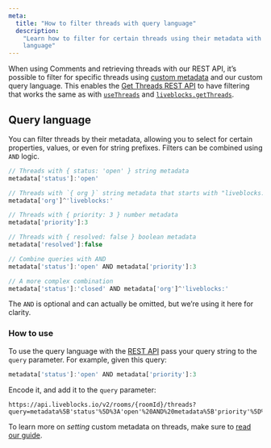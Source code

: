 ```yaml
---
meta:
  title: "How to filter threads with query language"
  description:
    "Learn how to filter for certain threads using their metadata with our query
    language"
---
```


When using Comments and retrieving threads with our REST API, it’s possible to
filter for specific threads using
[custom metadata](/docs/products/comments/metadata) and our custom query
language. This enables the
[Get Threads REST API](/docs/api-reference/rest-api-endpoints#get-rooms-roomId-threads)
to have filtering that works the same as with
[`useThreads`](/docs/api-reference/liveblocks-react#useThreads) and
[`liveblocks.getThreads`](/docs/api-reference/liveblocks-node#get-rooms-roomId-threads).

## Query language

You can filter threads by their metadata, allowing you to select for certain
properties, values, or even for string prefixes. Filters can be combined using
`AND` logic.

```js
// Threads with { status: 'open' } string metadata
metadata['status']:'open'

// Threads with `{ org }` string metadata that starts with "liveblocks:"
metadata['org']^'liveblocks:'

// Threads with { priority: 3 } number metadata
metadata['priority']:3

// Threads with { resolved: false } boolean metadata
metadata['resolved']:false

// Combine queries with AND
metadata['status']:'open' AND metadata['priority']:3

// A more complex combination
metadata['status']:'closed' AND metadata['org']^'liveblocks:'
```

<Banner>

The `AND` is optional and can actually be omitted, but we’re using it here for
clarity.

</Banner>

### How to use

To use the query language with the
[REST API](/docs/api-reference/rest-api-endpoints#get-rooms-roomId-threads) pass
your query string to the `query` parameter. For example, given this query:

```js
metadata['status']:'open' AND metadata['priority']:3
```

Encode it, and add it to the `query` parameter:

```
https://api.liveblocks.io/v2/rooms/{roomId}/threads?query=metadata%5B'status'%5D%3A'open'%20AND%20metadata%5B'priority'%5D%3A3
```

To learn more on _setting_ custom metadata on threads, make sure to
[read our guide](/docs/products/comments/metadata).

